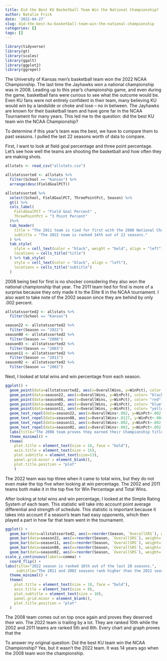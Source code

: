 ```yaml
---
title: Did the Best KU Basketball Team Win the National Championship?
author: Natalie Frick
date: '2022-04-27'
slug: did-the-best-ku-basketball-team-win-the-national-championship
categories: []
tags: []
---
```

```r
library(tidyverse)
library(gt)
library(scales)
library(ggalt)
library(ggplot2)
library(ggrepel)
```
The University of Kansas men's basketball team won the 2022 NCAA Championship. The last time the Jayhawks won a national championship was in 2008. Leading up to this year's championship game, and even during the game, basketball fans were curious to see what the outcome would be. Even KU fans were not entirely confident in their team, many believing KU would win by a landslide or choke and lose -- no in between. The Jayhawks are known for their basketball team and have gone far in the NCAA Tournament for many years. This led me to the question: did the best KU team win the NCAA Championship? 

To determine if this year's team was the best, we have to compare them to past seasons. I pulled the last 22 seasons worth of data to compare. 

First, I want to look at field goal percentage and three point percentage. Let's see how well the teams are shooting the basketball and how often they are making shots.  
```r
allstats <- read_csv("allstats.csv")
```
```r
allstatssorted <- allstats %>%
  filter(School == "Kansas") %>%
  arrange(desc(FieldGoalPCT))
```

```r
allstatssorted %>%
  select(School, FieldGoalPCT, ThreePointPct, Season) %>%
  gt() %>%
  cols_label(
    FieldGoalPCT = "Field Goal Percent" ,
    ThreePointPct = "3 Point Percent"
  )%>%
  tab_header(
    title = "The 2011 team is tied for first with the 2008 National Champions.",
    subtitle = "The 2022 team is ranked 14th out of 22 seasons."
  ) %>%
  tab_style(
    style = cell_text(color = "black", weight = "bold", align = "left"), 
    locations = cells_title("title")
  ) %>% tab_style(
    style = cell_text(color = "black", align = "left"),
    locations = cells_title("subtitle")
  )
```
2008 being tied for first is no shocker considering they also won the national championship that year. The 2011 team tied for first is more of a surprise because they only made it to the Elite 8 in the NCAA tournament. I also want to take note of the 2002 season since they are behind by only .002 percent. 

```r
allstatssorted2 <- allstats %>%
  filter(School == "Kansas")
```

```r
season22 <- allstatssorted2 %>%
  filter(Season == "2022")
season08 <- allstatssorted2 %>%
  filter(Season == "2008")
season03 <- allstatssorted2 %>%
  filter(Season == "2003")
season11 <- allstatssorted2 %>%
  filter(Season == "2011")
season02 <- allstatssorted2 %>%
  filter(Season == "2002")

```
 
Next, I looked at total wins and win percentage from each season. 
```r
ggplot() +
  geom_point(data=allstatssorted2, aes(x=OverallWins, y=WinPct), color = "grey") +
  geom_point(data=season22, aes(x=OverallWins, y=WinPct), color= "black") +
  geom_point(data=season08, aes(x=OverallWins, y=WinPct), color= "red") +
  geom_point(data=season02, aes(x=OverallWins, y=WinPct), color= "blue") +
  geom_point(data=season11, aes(x=OverallWins, y=WinPct), color= "yellow") +
  geom_text_repel(data=season22, aes(x=OverallWins+.002, y=WinPct+.002, label = Season))+
  geom_text_repel(data=season08, aes(x=OverallWins+.0127, y=WinPct+.004, label = Season))+
  geom_text_repel(data=season11, aes(x=OverallWins+.002, y=WinPct+.002, label = Season))+
  geom_text_repel(data=season02, aes(x=OverallWins+.002, y=WinPct+.002, label = Season))+
  labs(title="The 2008 team proves they earned their Championship title.", subtitle="2011 and 2003 teams stay consistent with the championship winning teams." , x="Total Wins", y="Win Percentage",caption="Source: Sports-Reference.com | By Natalie Frick") +
  theme_minimal() +
  theme(
    plot.title = element_text(size = 16, face = "bold"),
    axis.title = element_text(size = 15), 
    plot.subtitle = element_text(size=13), 
    panel.grid.minor = element_blank(),
    plot.title.position = "plot"
    )
```

The 2022 team was top three when it came to total wins, but they do not even make the top five when looking at win percentage. The 2002 and 2011 teams both make it in the top five for Win Percentage and Total Wins. 


After looking at total wins and win percentage, I looked at the Simple Rating System of each team. This statistic will take into account point average differential and strength of schedule. This statistic is important because it takes into account if a season's team had easy opponents, which then played a part in how far that team went in the tournament.
```r
ggplot() + 
  geom_bar(data=allstatssorted2, aes(x=reorder(Season, `OverallSRS`), weight=`OverallSRS`)) +
  geom_bar(data=season22, aes(x=reorder(Season, `OverallSRS`), weight=`OverallSRS`), fill = "black") +
  geom_bar(data=season11, aes(x=reorder(Season, `OverallSRS`), weight=`OverallSRS`), fill = "yellow") +
  geom_bar(data=season08, aes(x=reorder(Season, `OverallSRS`), weight=`OverallSRS`), fill = "red") +
  geom_bar(data=season02, aes(x=reorder(Season, `OverallSRS`), weight=`OverallSRS`), fill = "blue") +
scale_y_continuous(labels=comma) +
  coord_flip() +
labs(title="2022 season is ranked 10th out of the last 20 seasons.",
     subtitle="The 2011 and 2002 seasons rank higher than the 2022 season in both shooting percentage and SRS", x="", y="Simple Rating System", caption="Source: Sports-Reference.com | By Natalie Frick") +
  theme_minimal() +
  theme(
    plot.title = element_text(size = 18, face = "bold"), 
    axis.title = element_text(size = 8),
    plot.subtitle = element_text(size = 10),
    panel.grid.minor = element_blank(),
    plot.title.position = "plot"
  )

```
The 2008 team comes out on top once again and proves they deserved their win. The 2022 team is trailing by a lot. They are ranked 10th while the 2002 and 2011 teams are ranked 5th and 6th. Every chart and graph proves that the 

To answer my original question: Did the best KU team win the NCAA Championship? Yes, but it wasn't the 2022 team. It was 14 years ago when the 2008 team won the championship. 